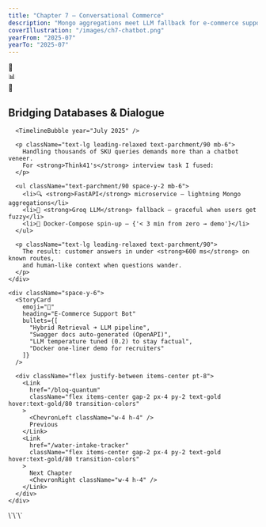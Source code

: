 ```yaml
---
title: "Chapter 7 – Conversational Commerce"
description: "Mongo aggregations meet LLM fallback for e-commerce support."
coverIllustration: "/images/ch7-chatbot.png"
yearFrom: "2025-07"
yearTo: "2025-07"
---
```



<div className="relative min-h-screen">
  <ParallaxLayer speed={0.4} className="opacity-20">
    <div className="absolute top-1/4 left-1/4 text-2xl">💬</div>
    <div className="absolute bottom-1/3 right-1/4 text-xl">📊</div>
    <div className="absolute top-1/2 right-1/3 text-lg">🛒</div>
  </ParallaxLayer>

  <PageSpread chapterIndex={7}>
    <div className="prose prose-invert max-w-none">
      <h2 className="text-3xl font-display text-gold mb-6">Bridging Databases & Dialogue</h2>
      
      <TimelineBubble year="July 2025" />
      
      <p className="text-lg leading-relaxed text-parchment/90 mb-6">
        Handling thousands of SKU queries demands more than a chatbot veneer. 
        For <strong>Think41's</strong> interview task I fused:
      </p>

      <ul className="text-parchment/90 space-y-2 mb-6">
        <li>🔍 <strong>FastAPI</strong> microservice – lightning Mongo aggregations</li>
        <li>🤖 <strong>Groq LLM</strong> fallback – graceful when users get fuzzy</li>
        <li>🐳 Docker-Compose spin-up – {'< 3 min from zero → demo'}</li>
      </ul>

      <p className="text-lg leading-relaxed text-parchment/90">
        The result: customer answers in under <strong>600 ms</strong> on known routes, 
        and human-like context when questions wander.
      </p>
    </div>

    <div className="space-y-6">
      <StoryCard
        emoji="🛒"
        heading="E-Commerce Support Bot"
        bullets={[
          "Hybrid Retrieval ➜ LLM pipeline",
          "Swagger docs auto-generated (OpenAPI)",
          "LLM temperature tuned (0.2) to stay factual",
          "Docker one-liner demo for recruiters"
        ]}
      />
      
      <div className="flex justify-between items-center pt-8">
        <Link 
          href="/bloq-quantum"
          className="flex items-center gap-2 px-4 py-2 text-gold hover:text-gold/80 transition-colors"
        >
          <ChevronLeft className="w-4 h-4" />
          Previous
        </Link>
        <Link 
          href="/water-intake-tracker"
          className="flex items-center gap-2 px-4 py-2 text-gold hover:text-gold/80 transition-colors"
        >
          Next Chapter
          <ChevronRight className="w-4 h-4" />
        </Link>
      </div>
    </div>
  </PageSpread>
</div>
\`\`\`
